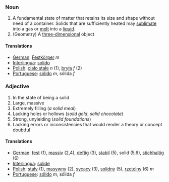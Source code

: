 ===Noun===

#A fundamental state of matter that retains its size and shape without need of a container.  Solids that are sufficiently heated may [[sublimate]] into a gas or [[melt]] into a [[liquid]].
#(Geometry) A [[three-dimensional]] object

====Translations====
*[[German]]: [[Festkörper]] ''m''
*[[Interlingua]]: [[solido]]
*[[Polish]]: [[ciało stałe]] ''n'' (1), [[bryła]] ''f'' (2)
*[[Portuguese]]: [[sólido]] ''m'', sólida ''f''

===Adjective===

#In the state of being a solid
#Large, massive
#Extremely filling (''a solid meal'')
#Lacking holes or hollows (''solid gold'', ''solid chocolate'')
#Strong, unyielding (''solid foundations'')
#Lacking errors or inconsistencies that would render a theory or concept doubtful

====Translations====
*[[German]]: [[fest]] (1), [[massiv]] (2,4), [[deftig]] (3), [[stabil]] (5), solid (5,6), [[stichhaltig]] (6)
*[[Interlingua]]: [[solide]]
*[[Polish]]: [[stały]] (1), [[masywny]] (2), [[sycący]] (3), [[solidny]] (5), [[rzetelny]] (6) ''m''
*[[Portuguese]]: [[sólido]] ''m'', sólida ''f''